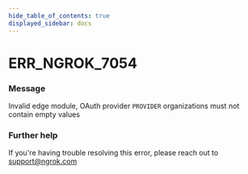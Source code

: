 ```yaml
---
hide_table_of_contents: true
displayed_sidebar: docs
---
```



# ERR_NGROK_7054

### Message

Invalid edge module, OAuth provider `PROVIDER` organizations must not contain empty values

<ErrorDetails error="err_ngrok_7054" />

### Further help

If you're having trouble resolving this error, please reach out to [support@ngrok.com](mailto:support@ngrok.com?subject=Help%20with%20ERR_NGROK_7054)

